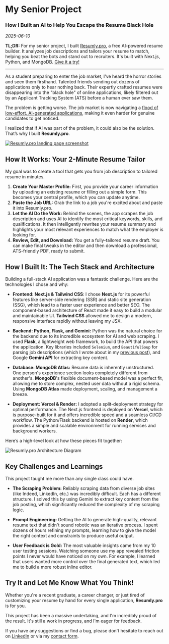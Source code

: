 
# My Senior Project

### How I Built an AI to Help You Escape the Resume Black Hole

_2025-06-10_

**TL;DR:** For my senior project, I built [Resumly.pro](https://resumly.pro), a free AI-powered resume builder. It analyzes job descriptions and tailors your resume to match, helping you beat the bots and stand out to recruiters. It's built with Next.js, Python, and MongoDB. [Give it a try!](https://resumly.pro)

---

As a student preparing to enter the job market, I've heard the horror stories and seen them firsthand. Talented friends sending out dozens of applications only to hear nothing back. Their expertly crafted resumes were disappearing into the "black hole" of online applications, likely filtered out by an Applicant Tracking System (ATS) before a human ever saw them.

The problem is getting worse. The job market is now navigating a [flood of low-effort, AI-generated applications](https://www.cbsnews.com/news/fake-job-seekers-flooding-market-artificial-intelligence/), making it even harder for genuine candidates to get noticed.

I realized that if AI was part of the problem, it could also be the solution. That’s why I built **Resumly.pro**.

<a href="https://resumly.pro" target="_blank" rel="noopener noreferrer">
    <Image
        src="/blog/resumly-launch/resumly-landing.png"
        alt="Resumly.pro landing page screenshot"
        width={1200}
        height={630}
        className="my-8 rounded-lg shadow-lg max-w-full h-auto border"
    />
</a>

## How It Works: Your 2-Minute Resume Tailor

My goal was to create a tool that gets you from job description to tailored resume in minutes.

1.  **Create Your Master Profile:** First, you provide your career information by uploading an existing resume or filling out a simple form. This becomes your central profile, which you can update anytime.
2.  **Paste the Job URL:** Grab the link to a job you're excited about and paste it into Resumly.pro.
3.  **Let the AI Do the Work:** Behind the scenes, the app scrapes the job description and uses AI to identify the most critical keywords, skills, and qualifications. It then intelligently rewrites your resume summary and highlights your most relevant experiences to match what the employer is looking for.
4.  **Review, Edit, and Download:** You get a fully-tailored resume draft. You can make final tweaks in the editor and then download a professional, ATS-friendly PDF, ready to submit.

## How I Built It: The Tech Stack and Architecture

Building a full-stack AI application was a fantastic challenge. Here are the technologies I chose and why:

-   **Frontend: Next.js & Tailwind CSS**: I chose **Next.js** for its powerful features like server-side rendering (SSR) and static site generation (SSG), which lead to a faster user experience and better SEO. The component-based architecture of React made it easy to build a modular and maintainable UI. **Tailwind CSS** allowed me to design a modern, responsive interface rapidly without leaving my JSX.

-   **Backend: Python, Flask, and Gemini:** Python was the natural choice for the backend due to its incredible ecosystem for AI and web scraping. I used **Flask**, a lightweight web framework, to build the API that powers the application. Key libraries included `Selenium`, and `BeautifulSoup` for parsing job descriptions (which I wrote about in my [previous post](/blog/implementing-web-scraping)), and Google **Gemini API** for extracting key content.

-   **Database: MongoDB Atlas:** Resume data is inherently unstructured. One person's experience section looks completely different from another's. **MongoDB**'s flexible document-based model was a perfect fit, allowing me to store complex, nested user data without a rigid schema. Using **MongoDB Atlas** made deployment, scaling, and management a breeze.

-   **Deployment: Vercel & Render:** I adopted a split-deployment strategy for optimal performance. The Next.js frontend is deployed on **Vercel**, which is purpose-built for it and offers incredible speed and a seamless CI/CD workflow. The Python/Flask backend is hosted on **Render**, which provides a simple and scalable environment for running services and background workers.

Here’s a high-level look at how these pieces fit together:

<Image
    src="/blog/resumly-launch/resumly-chart.png"
    alt="Resumly.pro Architecture Diagram"
    width={600}
    height={300}
    className="my-4 mx-auto rounded-lg shadow-lg max-w-full h-auto border"
/>

## Key Challenges and Learnings

This project taught me more than any single class could have.

-   **The Scraping Problem:** Reliably scraping data from diverse job sites (like Indeed, LinkedIn, etc.) was incredibly difficult. Each has a different structure. I solved this by using Gemini to extract key content from the job posting, which significantly reduced the complexity of my scraping logic.

-   **Prompt Engineering:** Getting the AI to generate high-quality, relevant resume text that didn't sound robotic was an iterative process. I spent dozens of hours refining my prompts, learning how to give the model the right context and constraints to produce useful output.

-   **User Feedback is Gold:** The most valuable insights came from my 10 user testing sessions. Watching someone use my app revealed friction points I never would have noticed on my own. For example, I learned that users wanted more control over the final generated text, which led me to build a more robust inline editor.

## Try It and Let Me Know What You Think!

Whether you're a recent graduate, a career changer, or just tired of customizing your resume by hand for every single application, **Resumly.pro** is for you.

This project has been a massive undertaking, and I'm incredibly proud of the result. It's still a work in progress, and I'm eager for feedback.

If you have any suggestions or find a bug, please don't hesitate to reach out on [LinkedIn](https://www.linkedin.com/in/eglenn-dev/) or via my [contact form](/contact).
